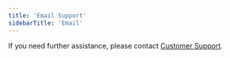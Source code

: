 ```yaml
---
title: 'Email Support'
sidebarTitle: 'Email'
---
```


If you need further assistance, please contact <a href="mailto:support@understated.dev">Customer Support</a>.
